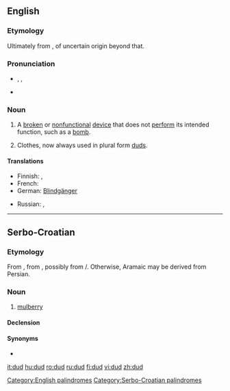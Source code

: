 ==English==

===Etymology===
Ultimately from {{term|dudde||ragged clothing}}, of uncertain origin beyond that.

===Pronunciation===
* {{enPR|dŭd}}, {{IPA|/dʌd/}}, {{SAMPA|/dVd/}}
* {{rhymes|ʌd}}

===Noun===
{{en-noun}}

# A [[broken]] or [[nonfunctional]] [[device]] that does not [[perform]] its intended function, such as a [[bomb]].
# {{obsolete}} Clothes, now always used in plural form [[duds]].

====Translations====
{{trans-top|broken or nonfunctional device that does not perform its intended function}}
* Finnish: {{t+|fi|susi}}, {{t+|fi|suutari}}
* French: {{t|fr|fausse alerte}}
* German: [[Blindgänger]] {{m}}
{{trans-mid}}
* Russian: {{t-|ru|невзрывающийся|tr=nevzryvájuščijsja}}, {{t+|ru|неисправный|tr=neisprávnyj}}
{{trans-bottom}}

{{trans-see|obsolete: clothes|duds}}

[[Category:English palindromes]]

----

==Serbo-Croatian==

===Etymology===
From {{etyl|ota|sh}} {{term|طوت|tr=tut, dut|sc=ota-Arab|lang=ota}}, from {{etyl|fa|sh}} {{term|توت|tr=tut|sc=fa-Arab|lang=fa}}, possibly from {{etyl|arc|sh}} {{term|ܬܘܬܐ|lang=arc}}/{{term|תותא||sc=Hebr|tr=tuta|lang=arc}}. Otherwise, Aramaic may be derived from Persian.

===Noun===
{{infl|sh|noun|g=m|plural|dudovi|Cyrillic spelling:|{{l|sh|дуд}}}}

# [[mulberry]] {{gloss|fruit}}

====Declension====
{{sh-decl-noun
|dud|dudovi
|duda|dudova
|dudu|dudovima
|dud|dudove
|dude|dudovi
|dudu|dudovima
|dudom|dudovima
}}

====Synonyms====
* {{l|sh|murva}}

[[Category:Serbo-Croatian palindromes]]

[[it:dud]]
[[hu:dud]]
[[ro:dud]]
[[ru:dud]]
[[fi:dud]]
[[vi:dud]]
[[zh:dud]]